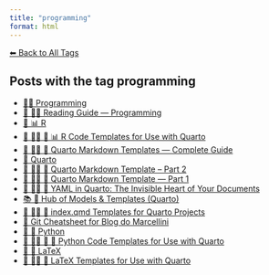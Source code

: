 ```yaml
---
title: "programming"
format: html
---
```


[⬅ Back to All Tags](../tags.qmd)

## Posts with the tag **programming**

- [👨‍💻 Programming](/posts/programming/index.html)
- [🧭 👨‍💻 Reading Guide — Programming](/posts/programming/guide-programming.html)
- [📄 📊 R](/posts/programming/r/index.html)
- [📘 👨‍💻 📄 📊 R Code Templates for Use with Quarto](/posts/programming/r/models-r-quarto.html)
- [📘 👨‍💻 📄 Quarto Markdown Templates — Complete Guide](/posts/programming/quarto/models-quarto-markdown.html)
- [📄 Quarto](/posts/programming/quarto/index.html)
- [📘 👨‍💻 📄 Quarto Markdown Template -- Part 2](/posts/programming/quarto/others-models-markdown.html)
- [📘 👨‍💻 📄 Quarto Markdown Template — Part 1](/posts/programming/quarto/models-markdown.html)
- [📘 👨‍💻 📄 YAML in Quarto: The Invisible Heart of Your Documents](/posts/programming/quarto/yaml-in-quarto.html)
- [📚 📄 Hub of Models & Templates (Quarto)](/posts/programming/quarto/models-hub.html)
- [📘 👨‍💻 📄 index.qmd Templates for Quarto Projects](/posts/programming/quarto/models-index-quarto.html)
- [📌 Git Cheatsheet for Blog do Marcellini](/posts/programming/tutorials/git.html)
- [📄 🐍 Python](/posts/programming/python/index.html)
- [📘 👨‍💻 📄 🐍 Python Code Templates for Use with Quarto](/posts/programming/python/models-python-quarto.html)
- [📄 📐 LaTeX](/posts/programming/latex/index.html)
- [📘 👨‍💻 📐 LaTeX Templates for Use with Quarto](/posts/programming/latex/models-latex-quarto.html)
